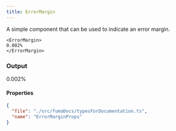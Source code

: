 ```yaml
---
title: ErrorMargin
---
```


A simple component that can be used to indicate an error margin.

 ```tsx
 <ErrorMargin>
 0.002%
 </ErrorMargin>
 ```

### Output

 <ErrorMargin>
 0.002%
 </ErrorMargin>


#### Properties

```json doc-gen:typescript
{
  "file": "./src/fumaDocs/typesForDocumentation.ts",
  "name": "ErrorMarginProps"
}
```
